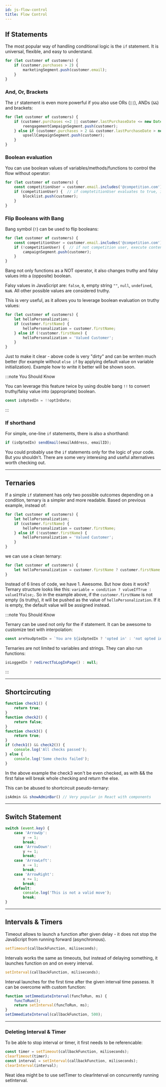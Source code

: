 ```yaml
---
id: js-flow-control
title: Flow Control
---
```



<LeadText content='If, Ternary, Switch, Shortcircuit, Timer, Interval' />

## If Statements

The most popular way of handling conditional logic is the `if` statement. It is universal, flexible, and easy to understand.

```js {2} title="Create a segment of customers that made more than two purchases"
for (let customer of customers) {
    if (customer.purchases > 2) {
        marketingSegment.push(customer.email);
    }
}
```

### And, Or, Brackets

The `if` statement is even more powerful if you also use ORs (`||`), ANDs (`&&`) and brackets:
```js {2,4} title="Split customers into two segments depending on a condition group"
for (let customer of customers) {
    if (customer.purchases <=2 || customer.lastPurchaseDate <= new Date('2019-12-31')) {
        reengagementCampaignSegment.push(customer);
    } else if (customer.purchases > 2 && customer.lastPurchaseDate > new Date('2019-12-31')) {
        upsellCampaignSegment.push(customer);
    }
}
```

### Boolean evaluation

You can use boolean values of variables/methods/functions to control the flow without operator:
```js {3} title="If the customer has domain of your competiton, add him to blocklist"
for (let customer of customers) {
    const competitionUser = customer.email.includes('@competition.com');
    if (competitionUser) {  // if comptetitionUser evaluates to true, if content will be exectuted
        blocklist.push(customer);
    }
}
```

### Flip Booleans with Bang

Bang symbol (`!`) can be used to flip booleans:
```js {3} title="If the customer does not have competition domain in email, add him to campaign"
for (let customer of customers) {
    const competitionUser = customer.email.includes('@competition.com');
    if (!competitionUser) {  // if not competition user, execute content
        campaignSegment.push(customer);
    }
}
```

Bang not only functions as a NOT operator, it also changes truthy and falsy values into a (opposite) boolean.

Falsy values in JavaScript are: `false`, `0`, empty string `""`, `null`, `undefined`, `NaN`.
All other possible values are considered truthy.

This is very useful, as it allows you to leverage boolean evaluation on truthy values:

``` js {3} title="Applies either personalized name or default value"
for (let customer of customers) {
    let helloPersonalization;
    if (customer.firstName) {
        helloPersonalization = customer.firstName;
    } else if (!customer.firstName) {
        helloPersonalization = 'Valued Customer';
    }
}
```

Just to make it clear - above code is very "dirty" and can be wrriten much better (for example without `else if` by applying default value on variable initialization). Example how to write it better will be shown soon.

:::note You Should Know

You can leverage this feature twice by using double bang `!!` to convert truthy/falsy value into (appropriate) boolean.

```js title="If optInDate has any value (is not empty) the isOptedIn variable will evaluate to true"
const isOptedIn = !!optInDate;
```

:::

### If shorthand

For simple, one-line `if` statements, there is also a shorthand:
```js title="If the customer is opted in, send an email"
if (isOptedIn) sendEmail(emailAddress, emailID);
```

You could probably use the `if` statements only for the logic of your code. But you shouldn't. There are some very interesing and useful alternatives worth checking out.

----

## Ternaries

If a simple `if` statement has only two possible outcomes depending on a condition, ternary is a simpler and more readable. Based on previous example, instead of:
```js {2-7}
for (let customer of customers) {
    let helloPersonalization;
    if (customer.firstName) {
        helloPersonalization = customer.firstName;
    } else if (!customer.firstName) {
        helloPersonalization = 'Valued Customer';
    }
}
```

we can use a clean ternary:

```js {2}
for (let customer of customers) {
    let helloPersonalization = customer.firstName ? customer.firstName : 'Valued Customer';
}
```

Instead of 6 lines of code, we have 1. Awesome. But how does it work? Ternary structure looks like this: `variable = condition ? valueIfTrue : valueIfFalse;`. So in the example above, if the `customer.firstName` is not empty (is truthy), it will be pushed as the value of `helloPersonalization`. If it is empty, the default value will be assigned instead.

:::note You Should Know

Ternary can be used not only for the if statement.
It can be awesome to customize text with interpolation:

```js title="Fill in the sentence with different words depending on boolean value of isOptedIn"
const areYouOptedIn = `You are ${isOptedIn ? 'opted in' : 'not opted in'}`;
```

Ternaries are not limited to variables and strings. They can also run functions:

```js title="If isLoggedIn is false, the redirectToLogInPage function will be executed"
isLoggedIn ? redirectToLogInPage() : null;
```

:::

----

## Shortcircuting

```js
function check1() {
    return true;
}
function check2() {
    return false;
}
function check3() {
    return true;
}
if (check1() && check2()) {
    console.log('All checks passed');
} else {
    console.log('Some checks failed');
}
```
In the above example the check3 won't be even checked, as with && the first false will break whole checking and return the else.

This can be abused to shortcircuit pseudo-ternary:

```js
isAdmin && showAdminBar() // Very popular in React with components
```

----

## Switch Statement

```js
switch (event.key) {
    case 'ArrowUp':
        y -= 1;
        break;
    case 'ArrowDown':
        y += 1;
        break;
    case 'ArrowLeft':
        x -= 1;
        break;
    case 'ArrowRight':
        x += 1;
        break;
    default:
        console.log('This is not a valid move');
        break;
}
```

----

## Intervals & Timers

Timeout allows to launch a function after given delay - it does not stop the JavaScript from running forward (asynchronous).
```js
setTimeout(callbackFunction, miliseconds);
```

Intervals works the same as timeouts, but instead of delaying something, it launches function on and on every interval.
```js
setInterval(callbackFunction, miliseconds);
```

Interval launches for the first time after the given interval time passess. It can be overcome with custom function:
```js
function setImmediateInterval(funcToRun, ms) {
    funcToRun();
    return setInterval(funcToRun, ms);
}
setImmediateInterval(callbackFunction, 500);
```

----

### Deleting Interval & Timer

To be able to stop interval or timer, it first needs to be referencable:
```js
const timer = setTimeout(callbackFunction, miliseconds);
clearTimeout(timer);
const interval = setInterval(callbackFunction, miliseconds);
clearInterval(interval);
```

Neat idea might be to use setTimer to clearInterval on concurrently running setInterval.